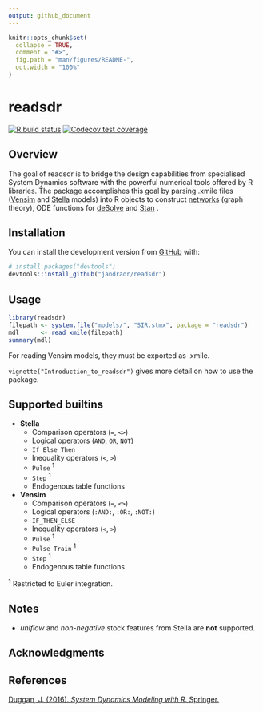 ```yaml
---
output: github_document
---
```


<!-- README.md is generated from README.Rmd. Please edit that file -->

```r
knitr::opts_chunk$set(
  collapse = TRUE,
  comment = "#>",
  fig.path = "man/figures/README-",
  out.width = "100%"
)
```
# readsdr

<!-- badges: start -->
[![R build
status](https://github.com/jandraor/readsdr/workflows/R-CMD-check/badge.svg)](https://github.com/jandraor/readsdr/actions?workflow=R-CMD-check)
[![Codecov test
coverage](https://codecov.io/gh/jandraor/readsdr/branch/master/graph/badge.svg)](https://codecov.io/gh/jandraor/readsdr?branch=master)
<!-- badges: end -->

## Overview

The goal of readsdr is to bridge the design capabilities from specialised
System Dynamics software with the powerful numerical tools offered by R 
libraries. The package accomplishes this goal by parsing .xmile files 
([Vensim](https://vensim.com/) and [Stella](https://www.iseesystems.com/) models) 
into R objects to construct [networks](http://igraph.org) (graph theory), ODE 
functions for [deSolve](http://desolve.r-forge.r-project.org/) and 
[Stan](https://mc-stan.org/) .

## Installation

<!-- You can install the released version of readsdr from [CRAN](https://CRAN.R-project.org) with: -->

<!-- ``` r -->
<!-- install.packages("readsdr") -->
<!-- ``` -->

<!-- And the development version from [GitHub](https://github.com/) with: -->
You can install the development version from [GitHub](https://github.com/) with:

``` r
# install.packages("devtools")
devtools::install_github("jandraor/readsdr")
```

## Usage

```r
library(readsdr)
filepath <- system.file("models/", "SIR.stmx", package = "readsdr")
mdl      <- read_xmile(filepath) 
summary(mdl)
```

For reading Vensim models, they must be exported as .xmile. 


`vignette("Introduction_to_readsdr")` gives more detail on how to use the package.

## Supported builtins

* **Stella**
    + Comparison operators (`=`, `<>`)
    + Logical operators (`AND`, `OR`, `NOT`) 
    + `If Else Then`
    + Inequality operators (`<`, `>`)
    + `Pulse` ^1^
    + `Step` ^1^
    + Endogenous table functions
* **Vensim**
    + Comparison operators (`=`, `<>`)
    + Logical operators (`:AND:`, `:OR:`, `:NOT:`) 
    + `IF_THEN_ELSE`
    + Inequality operators (`<`, `>`) 
    + `Pulse` ^1^
    + `Pulse Train` ^1^
    + `Step` ^1^
    + Endogenous table functions
    
^1^ Restricted to Euler integration.

## Notes

* *uniflow* and *non-negative* stock features from Stella are **not** supported.

## Acknowledgments

<!-- Thanks to: -->

## References

[Duggan, J. (2016). *System Dynamics Modeling with R*. Springer.](http://www.springer.com/us/book/9783319340418)


